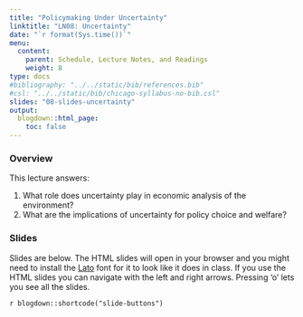 ```yaml
---
title: "Policymaking Under Uncertainty"
linktitle: "LN08: Uncertainty"
date: "`r format(Sys.time())`"
menu:
  content:
    parent: Schedule, Lecture Notes, and Readings
    weight: 8
type: docs
#bibliography: "../../static/bib/references.bib"
#csl: "../../static/bib/chicago-syllabus-no-bib.csl"
slides: "08-slides-uncertainty"
output:
  blogdown::html_page:
    toc: false
---
```


### Overview

This lecture answers:

1. What role does uncertainty play in economic analysis of the environment?
2. What are the implications of uncertainty for policy choice and welfare?

### Slides

Slides are below. 
The HTML slides will open in your browser and you might need to install the [Lato](https://fonts.google.com/specimen/Lato) font for it to look like it does in class.
If you use the HTML slides you can navigate with the left and right arrows.
Pressing 'o' lets you see all the slides.

`r blogdown::shortcode("slide-buttons")`

